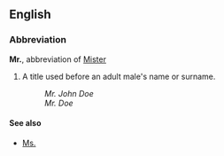 ==English==
===Abbreviation===
'''Mr.''', abbreviation of [[Mister]]
# A title used before an adult male's name or surname.
#:''Mr. John Doe''
#:''Mr. Doe''

====See also====
*[[Ms.]]